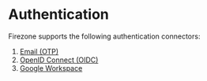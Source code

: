 # Authentication

Firezone supports the following authentication connectors:

1. [Email (OTP)](/kb/authenticate/email)
1. [OpenID Connect (OIDC)](/kb/authenticate/oidc)
1. [Google Workspace](/kb/authenticate/google)
